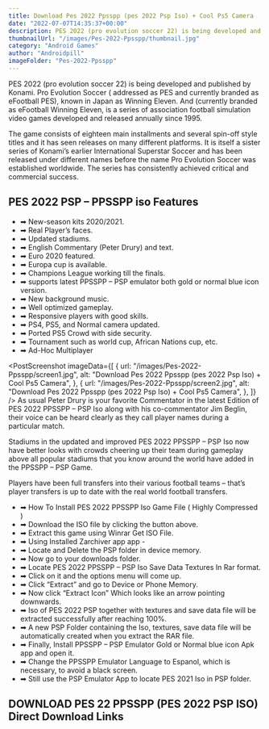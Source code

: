 ```yaml
---
title: Download Pes 2022 Ppsspp (pes 2022 Psp Iso) + Cool Ps5 Camera
date: "2022-07-07T14:35:37+00:00"
description: PES 2022 (pro evolution soccer 22) is being developed and published by Konami. Pro Evolution Soccer...
thumbnailUrl: "/images/Pes-2022-Ppsspp/thumbnail.jpg"
category: "Android Games"
author: "Androidpill"
imageFolder: "Pes-2022-Ppsspp"
---
```



PES 2022 (pro evolution soccer 22) is being developed and published by Konami. Pro Evolution Soccer ( addressed as PES and currently branded as eFootball PES), known in Japan as Winning Eleven. And (currently branded as eFootball Winning Eleven, is a series of association football simulation video games developed and released annually since 1995.

The game consists of eighteen main installments and several spin-off style titles and it has seen releases on many different platforms. It is itself a sister series of Konami’s earlier International Superstar Soccer and has been released under different names before the name Pro Evolution Soccer was established worldwide. The series has consistently achieved critical and commercial success.

## PES 2022 PSP – PPSSPP iso Features

- ➡ New-season kits 2020/2021.
- ➡ Real Player’s faces.
- ➡ Updated stadiums.
- ➡ English Commentary (Peter Drury) and text.
- ➡ Euro 2020 featured.
- ➡ Europa cup is available.
- ➡ Champions League working till the finals.
- ➡ supports latest PPSSPP – PSP emulator both gold or normal blue icon version.
- ➡ New background music.
- ➡ Well optimized gameplay.
- ➡ Responsive players with good skills.
- ➡ PS4, PS5, and Normal camera updated.
- ➡ Ported PS5 Crowd with side security.
- ➡ Tournament such as world cup, African Nations cup, etc.
- ➡ Ad-Hoc Multiplayer

<PostScreenshot
  imageData={[
    {
      url: "/images/Pes-2022-Ppsspp/screen1.jpg",
      alt: "Download Pes 2022 Ppsspp (pes 2022 Psp Iso) + Cool Ps5 Camera",
    },
    {
      url: "/images/Pes-2022-Ppsspp/screen2.jpg",
      alt: "Download Pes 2022 Ppsspp (pes 2022 Psp Iso) + Cool Ps5 Camera",
    },
  ]}
/>
As usual Peter Drury is your favorite Commentator in the latest Edition of PES 2022
PPSSPP – PSP Iso along with his co-commentator Jim Beglin, their voice can be heard
clearly as they call player names during a particular match.

Stadiums in the updated and improved PES 2022 PPSSPP – PSP Iso now have better looks with crowds cheering up their team during gameplay above all popular stadiums that you know around the world have added in the PPSSPP – PSP Game.

Players have been full transfers into their various football teams – that’s player transfers is up to date with the real world football transfers.

<NativeBanners type={2} />

- ➡ How To Install PES 2022 PPSSPP Iso Game File ( Highly
  Compressed )
- ➡ Download the ISO file by clicking the button above.
- ➡ Extract this game using Winrar Get ISO File.
- ➡ Using Installed Zarchiver app app -
- ➡ Locate and Delete the PSP folder in device memory.
- ➡ Now go to your downloads folder.
- ➡ Locate PES 2022 PPSSPP – PSP Iso Save Data Textures In Rar format.
- ➡ Click on it and the options menu will come up.
- ➡ Click “Extract” and go to Device or Phone Memory.
- ➡ Now click “Extract Icon” Which looks like an arrow pointing downwards.
- ➡ Iso of PES 2022 PSP together with textures and save data file will be extracted successfully after reaching 100%.
- ➡ A new PSP Folder containing the Iso, textures,
  save data file will be automatically created when you extract the RAR file.
- ➡ Finally, Install PPSSPP – PSP Emulator Gold or Normal blue icon Apk app and open it.
- ➡ Change the PPSSPP Emulator Language to Espanol, which is necessary, to avoid a black screen.
- ➡ Still use the PSP Emulator App to locate PES 2021 Iso in PSP folder.

## DOWNLOAD PES 22 PPSSPP (PES 2022 PSP ISO) Direct Download Links

<DownloadLinks
  url="https://stickervillain.com/q5qfg8veup?key=ee3100f4306f4ef023600190f239b221"
  text="DOWNLOAD LINK 1"
/>
<DownloadLinks
  url="https://www.mediafire.com/file/1d9zrhatuq8m7pp/NEW_FIFA_14_MOD_FIFA_22_BY_IFABIX7_%2528_LINK_GILA_GAME_%2529.rar/file"
  text="DOWNLOAD LINK 2"
/>
<DownloadLinks
  url="https://stickervillain.com/q5qfg8veup?key=ee3100f4306f4ef023600190f239b221"
  text="DOWNLOAD LINK 3"
/>

